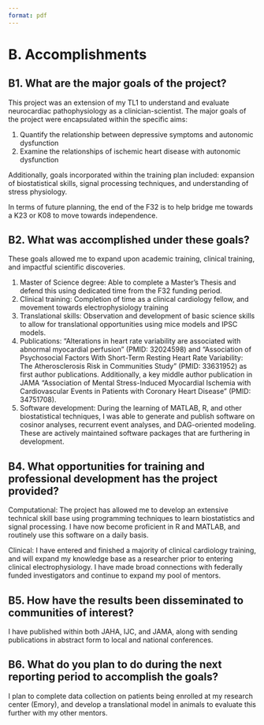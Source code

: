 ```yaml
---
format: pdf
---
```


# B. Accomplishments

## B1. What are the major goals of the project?

This project was an extension of my TL1 to understand and evaluate neurocardiac pathophysiology as a clinician-scientist. The major goals of the project were encapsulated within the specific aims:

1. Quantify the relationship between depressive symptoms and autonomic dysfunction
1. Examine the relationships of ischemic heart disease with autonomic dysfunction

Additionally, goals incorporated within the training plan included: expansion of biostatistical skills, signal processing techniques, and understanding of stress physiology.

In terms of future planning, the end of the F32 is to help bridge me towards a K23 or K08 to move towards independence.

## B2. What was accomplished under these goals?

These goals allowed me to expand upon academic training, clinical training, and impactful scientific discoveries.

1. Master of Science degree: Able to complete a Master's Thesis and defend this using dedicated time from the F32 funding period. 
1. Clinical training: Completion of time as a clinical cardiology fellow, and movement towards electrophysiology training
1. Translational skills: Observation and development of basic science skills to allow for translational opportunities using mice models and IPSC models. 
1. Publications: "Alterations in heart rate variability are associated with abnormal myocardial perfusion" (PMID: 32024598) and "Association of Psychosocial Factors With Short‐Term Resting Heart Rate Variability: The Atherosclerosis Risk in Communities Study" (PMID: 33631952) as first author publications. Additionally, a key middle author publication in JAMA "Association of Mental Stress-Induced Myocardial Ischemia with Cardiovascular Events in Patients with Coronary Heart Disease" (PMID: 34751708).
1. Software development: During the learning of MATLAB, R, and other biostatistical techniques, I was able to generate and publish software on cosinor analyses, recurrent event analyses, and DAG-oriented modeling. These are actively maintained software packages that are furthering in development.

## B4.  What opportunities for training and professional development has the project provided?

Computational: The project has allowed me to develop an extensive technical skill base using programming techniques to learn biostatistics and signal processing. I have now become proficient in R and MATLAB, and routinely use this software on a daily basis. 

Clinical: I have entered and finished a majority of clinical cardiology training, and will expand my knowledge base as a researcher prior to entering clinical electrophysiology. I have made broad connections with federally funded investigators and continue to expand my pool of mentors.

## B5. How have the results been disseminated to communities of interest?

I have published within both JAHA, IJC, and JAMA, along with sending publications in abstract form to local and national conferences. 

## B6. What do you plan to do during the next reporting period to accomplish the goals?

I plan to complete data collection on patients being enrolled at my research center (Emory), and develop a translational model in animals to evaluate this further with my other mentors.

